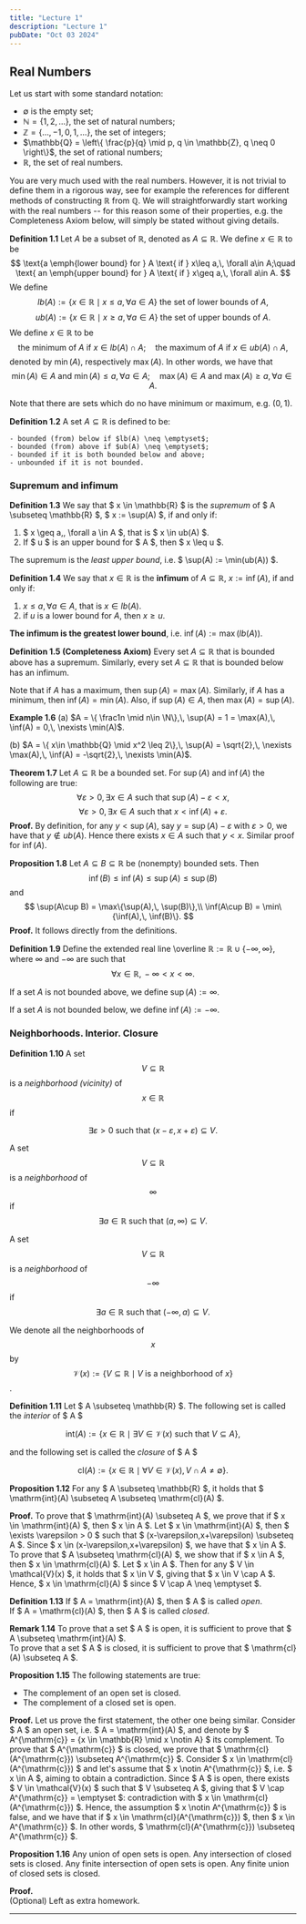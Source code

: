 ```yaml
---
title: "Lecture 1"
description: "Lecture 1"
pubDate: "Oct 03 2024"
---
```





## Real Numbers

Let us start with some standard notation:

- $\emptyset$ is the empty set;
- $\mathbb{N} = \{1, 2, \dots\}$, the set of natural numbers;
- $\mathbb{Z} = \{\dots, -1, 0, 1, \dots\}$, the set of integers;
- $\mathbb{Q} = \left\{ \frac{p}{q} \mid p, q \in \mathbb{Z}, q \neq 0 \right\}$, the set of rational numbers;
- $\mathbb{R}$, the set of real numbers.

You are very much used with the real numbers. However, it is not trivial to define them in a rigorous way, see for example the references for different methods of constructing $\mathbb{R}$ from $\mathbb{Q}$. We will straightforwardly start working with the real numbers -- for this reason some of their properties, e.g. the Completeness Axiom below, will simply be stated without giving details. 

**Definition 1.1**
Let $A$ be a subset of $\mathbb{R}$, denoted as $A\subseteq\mathbb{R}$. We define $x\in\mathbb{R}$ to be
	$$
	\text{a \emph{lower bound} for } A \text{ if } x\leq a,\, \forall a\in A;\quad
	\text{ an \emph{upper bound} for } A \text{ if } x\geq a,\, \forall a\in A.
	$$
	We define		
	$$
	lb(A) := \{ x\in \mathbb{R} \mid x\leq a,\, \forall a\in A\} \text{ the set of lower bounds of } A,
	$$
	$$
	ub(A) := \{ x\in \mathbb{R} \mid x\geq a,\, \forall a\in A\} \text{ the set of upper bounds of } A.
	$$
	We define $x\in\mathbb{R}$ to be
	$$
	\text{the minimum of } A \text{ if } x\in lb(A) \cap A; \quad
	\text{the maximum of } A \text{ if } x\in ub(A) \cap A,
	$$
	denoted by $\min(A)$, respectively $\max(A)$. In other words, we have that
	$$\min(A)\in A \text{ and  }\min(A)\leq a,\, \forall a\in A; \quad
	\max(A)\in A \text{ and } \max(A)\geq a,\, \forall a\in A.
	$$

Note that there are sets which do no have minimum or maximum, e.g. $(0,1)$.

**Definition 1.2**
A set $A\subseteq\mathbb{R}$ is defined to be:

	- bounded (from) below if $lb(A) \neq \emptyset$;
	- bounded (from) above if $ub(A) \neq \emptyset$;
	- bounded if it is both bounded below and above;
	- unbounded if it is not bounded.

### Supremum and infimum

**Definition 1.3**
We say that $ x \in \mathbb{R} $ is the *supremum* of $ A \subseteq \mathbb{R} $, $ x := \sup(A) $, if and only if:
1. $ x \geq a,\, \forall a \in A $, that is $ x \in ub(A) $.
2. If $ u $ is an upper bound for $ A $, then $ x \leq u $.

The supremum is the *least upper bound*, i.e. $ \sup(A) := \min(ub(A)) $.

**Definition 1.4**
We say that $x\in\mathbb{R}$ is the **infimum** of $A\subseteq\mathbb{R}$, $x:=\inf(A)$, if and only if:

1. $x\leq a,\, \forall a\in A$, that is $x\in lb(A)$.
2. if $u$ is a lower bound for $A$, then $x\geq u$.

**The infimum is the greatest lower bound**, i.e. $\inf(A):= \max(lb(A))$.

**Definition 1.5 (Completeness Axiom)**
Every set $A\subseteq\mathbb{R}$ that is bounded above has a supremum. Similarly, every set $A\subseteq\mathbb{R}$ that is bounded below has an infimum. 

Note that if $A$ has a maximum, then $\sup(A) = \max(A)$. Similarly, if $A$ has a minimum, then $\inf(A) = \min(A)$. Also, if $\sup(A) \in A$, then $\max(A) = \sup(A)$.

**Example 1.6**
(a) $A = \{ \frac1n \mid n\in \N\},\, \sup(A) = 1 = \max(A),\, \inf(A) = 0,\, \nexists \min(A)$.

(b) $A = \{ x\in \mathbb{Q} \mid x^2 \leq 2\},\, \sup(A) = \sqrt{2},\, \nexists \max(A),\, \inf(A) = -\sqrt{2},\, \nexists \min(A)$.

**Theorem 1.7**
Let $A\subseteq\mathbb{R}$ be a bounded set. For $\sup(A)$ and $\inf(A)$ the following are true:
$$
\forall \varepsilon > 0,\, \exists x\in A \text{ such that } \sup(A)-\varepsilon < x,
$$
$$
\forall \varepsilon > 0,\, \exists x\in A \text{ such that } x < \inf(A) + \varepsilon.
$$
**Proof.** By definition, for any $y < \sup(A)$, say $y = \sup(A)-\varepsilon$ with $\varepsilon>0$, we have that $y\notin ub(A)$. Hence there exists $x\in A$ such that $y < x$. Similar proof for $\inf(A)$.


**Proposition 1.8**
Let $A\subseteq B\subseteq \mathbb{R}$ be (nonempty) bounded sets. Then
$$
\inf(B) \leq \inf(A) \leq \sup(A) \leq \sup(B)
$$
and
$$
\sup(A\cup B) = \max\{\sup(A),\, \sup(B)\},\\
\inf(A\cup B) = \min\{\inf(A),\, \inf(B)\}.
$$
**Proof.** It follows directly from the definitions.

**Definition 1.9**
Define the extended real line \overline $\mathbb{R} := \mathbb{R} \cup \{-\infty,\infty\}$, where $\infty$ and $-\infty$ are such that
$$
\forall x\in \mathbb{R},\, -\infty < x < \infty.
$$

If a set $A$ is not bounded above, we define $\sup(A):= \infty$.

If a set $A$ is not bounded below, we define $\inf(A):= -\infty$.

### Neighborhoods. Interior. Closure 

**Definition 1.10**
A set $$ V \subseteq \mathbb{R} $$ is a *neighborhood (vicinity)* of $$ x \in \mathbb{R} $$ if

$$
\exists \varepsilon > 0 \text{ such that } (x - \varepsilon, x + \varepsilon) \subseteq V.
$$

A set $$ V \subseteq \mathbb{R} $$ is a *neighborhood* of $$ \infty $$ if $$ \exists a \in \mathbb{R} \text{ such that } (a, \infty) \subseteq V. $$

A set $$ V \subseteq \mathbb{R} $$ is a *neighborhood* of $$ -\infty $$ if $$ \exists a \in \mathbb{R} \text{ such that } (-\infty, a) \subseteq V. $$

We denote all the neighborhoods of $$ x $$ by $$ \mathcal{V}(x) := \{V \subseteq \mathbb{R} \mid V \text{ is a neighborhood of } x\} $$.

**Definition 1.11**
Let $ A \subseteq \mathbb{R} $. The following set is called the *interior* of $ A $

$$
\mathrm{int}(A):= \{x \in \mathbb{R} \mid \exists V \in \mathcal{V}(x) \text{ such that } V \subseteq A\},
$$

and the following set is called the *closure* of $ A $

$$
\mathrm{cl}(A):= \{x \in \mathbb{R} \mid \forall V \in \mathcal{V}(x),\, V \cap A \neq \emptyset\}.
$$

**Proposition 1.12** 
For any $ A \subseteq \mathbb{R} $, it holds that $ \mathrm{int}(A) \subseteq A \subseteq \mathrm{cl}(A) $.

**Proof.** To prove that $ \mathrm{int}(A) \subseteq A $, we prove that if $ x \in \mathrm{int}(A) $, then $ x \in A $. Let $ x \in \mathrm{int}(A) $, then $ \exists \varepsilon > 0 $ such that $ (x-\varepsilon,x+\varepsilon) \subseteq A $. Since $ x \in (x-\varepsilon,x+\varepsilon) $, we have that $ x \in A $.  
To prove that $ A \subseteq \mathrm{cl}(A) $, we show that if $ x \in A $, then $ x \in \mathrm{cl}(A) $. Let $ x \in A $. Then for any $ V \in \mathcal{V}(x) $, it holds that $ x \in V $, giving that $ x \in V \cap A $. Hence, $ x \in \mathrm{cl}(A) $ since $ V \cap A \neq \emptyset $.

**Definition 1.13**
If $ A = \mathrm{int}(A) $, then $ A $ is called *open*.  
If $ A = \mathrm{cl}(A) $, then $ A $ is called *closed*.

**Remark 1.14**
To prove that a set $ A $ is open, it is sufficient to prove that $ A \subseteq \mathrm{int}(A) $.  
To prove that a set $ A $ is closed, it is sufficient to prove that $ \mathrm{cl}(A) \subseteq A $.

**Proposition 1.15** 
The following statements are true:
- The complement of an open set is closed.
- The complement of a closed set is open.

**Proof.** Let us prove the first statement, the other one being similar. Consider $ A $ an open set, i.e. $ A = \mathrm{int}(A) $, and denote by $ A^{\mathrm{c}} = \{x \in \mathbb{R} \mid x \notin A\} $ its complement. To prove that $ A^{\mathrm{c}} $ is closed, we prove that $ \mathrm{cl}(A^{\mathrm{c}}) \subseteq A^{\mathrm{c}} $. Consider $ x \in \mathrm{cl}(A^{\mathrm{c}}) $ and let's assume that $ x \notin A^{\mathrm{c}} $, i.e. $ x \in A $, aiming to obtain a contradiction. Since $ A $ is open, there exists $ V \in \mathcal{V}(x) $ such that $ V \subseteq A $, giving that $ V \cap A^{\mathrm{c}} = \emptyset $: contradiction with $ x \in \mathrm{cl}(A^{\mathrm{c}}) $. Hence, the assumption $ x \notin A^{\mathrm{c}} $ is false, and we have that if $ x \in \mathrm{cl}(A^{\mathrm{c}}) $, then $ x \in A^{\mathrm{c}} $. In other words, $ \mathrm{cl}(A^{\mathrm{c}}) \subseteq A^{\mathrm{c}} $.

**Proposition 1.16**
Any union of open sets is open. Any intersection of closed sets is closed. Any finite intersection of open sets is open. Any finite union of closed sets is closed.

**Proof.**  
(Optional) Left as extra homework.

<hr class="mt-12" />
